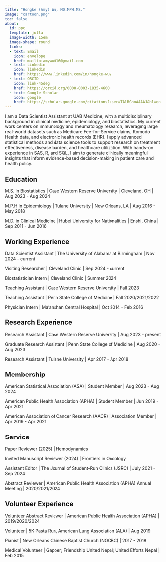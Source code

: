 ---
title: "Hongke (Amy) Wu, MD.MPH.MS."
image: "cartoon.png"
toc: false
about:
  id: ppc
  template: jolla
  image-width: 15em
  image-shape: round
  links:
  - text: Email
    icon: envelope
    href: mailto:amywu016@gmail.com
  - text: Linkedin
    icon: linkedin
    href: https://www.linkedin.com/in/hongke-wu/
  - text: ORCID
    icon: link-45deg
    href: https://orcid.org/0000-0003-1835-4600
  - text: Google Scholar
    icon: google
    href: https://scholar.google.com/citations?user=TAlRGhoAAAAJ&hl=en
---

::: {#ppc}

I am a Data Scientist Assistant at UAB Medicine, with a multidisciplinary background in clinical medicine, epidemiology, and biostatistics. My current work centers on immunology and rheumatology research, leveraging large real-world datasets such as Medicare Fee-for-Service claims, Komodo Health data, and electronic health records (EHR). I apply advanced statistical methods and data science tools to support research on treatment effectiveness, disease burden, and healthcare utilization. With hands-on experience in SAS, R, and SQL, I aim to generate clinically meaningful insights that inform evidence-based decision-making in patient care and health policy.

## Education

M.S. in Biostatistics \| Case Western Reserve University \| Cleveland, OH \| Aug 2023 - Aug 2024

M.P.H in Epidemiology \| Tulane University \| New Orleans, LA \| Aug 2016 - May 2018

M.D. in Clinical Medicine \| Hubei University for Nationalities \| Enshi, China \| Sep 2011 - Jun 2016

## Working Experience

Data Scientist Assistant \| The University of Alabama at Birmingham \| Nov 2024 - current

Visiting Researcher \| Cleveland Clinic \| Sep 2024 - current

Biostatistician Intern \| Cleveland Clinic \| Summer 2024

Teaching Assistant \| Case Western Reserve University \| Fall 2023

Teaching Assistant \| Penn State College of Medicine \| Fall 2020/2021/2022

Physician Intern \| Ma'anshan Central Hospital \| Oct 2014 - Feb 2016

## Research Experience

Research Assistant \| Case Western Reserve University \| Aug 2023 - present

Graduate Research Assistant \| Penn State College of Medicine \| Aug 2020 - Aug 2023

Research Assistant \| Tulane University \| Apr 2017 - Apr 2018

## Membership

American Statistical Association (ASA) \| Student Member \| Aug 2023 - Aug 2024

American Public Health Association (APHA) \| Student Member \| Jun 2019 - Apr 2021

American Association of Cancer Research (AACR) \| Association Member \| Apr 2019 - Apr 2021

## Service

Paper Reviewer (2025) \| Hemodynamics

Invited Manuscript Reviewer (2024) \| Frontiers in Oncology

Assistant Editor \| The Journal of Student-Run Clinics (JSRC) \| July 2021 - Sep 2024

Abstract Reviewer \| American Public Health Association (APHA) Annual Meeting \| 2020/2021/2024 


## Volunteer Experience

Volunteer Abstract Reviewer \| American Public Health Association (APHA) \| 2019/2020/2024

Volunteer \| 5K Pasta Run, American Lung Association (ALA) \| Aug 2019

Pianist \| New Orleans Chinese Baptist Church (NOCBC) \| 2017 - 2018

Medical Volunteer \| Gapper; Friendship United Nepal; United Efforts Nepal \| Feb 2015

:::

